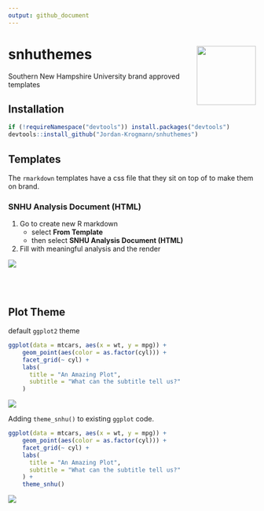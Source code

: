 ```yaml
---
output: github_document
---
```

# snhuthemes <img src="./imgs/snhu-logo.png" align="right" width="120" />

Southern New Hampshire University brand approved templates

## Installation

```r
if (!requireNamespace("devtools")) install.packages("devtools")
devtools::install_github("Jordan-Krogmann/snhuthemes")
```

## Templates

The `rmarkdown` templates have a css file that they sit on top of to make them on brand.

### SNHU Analysis Document (HTML)

1. Go to create new R markdown
    + select __From Template__
    + then select __SNHU Analysis Document (HTML)__
2. Fill with meaningful analysis and the render 

![](./imgs/template_4.png)


<br>
<br>

## Plot Theme

default `ggplot2` theme

``` r
ggplot(data = mtcars, aes(x = wt, y = mpg)) +
    geom_point(aes(color = as.factor(cyl))) +
    facet_grid(~ cyl) + 
    labs(
      title = "An Amazing Plot",
      subtitle = "What can the subtitle tell us?"
    ) 
```

![](./imgs/ggplot2_theme_plt.png)


Adding `theme_snhu()` to existing `ggplot` code.

``` r
ggplot(data = mtcars, aes(x = wt, y = mpg)) +
    geom_point(aes(color = as.factor(cyl))) +
    facet_grid(~ cyl) + 
    labs(
      title = "An Amazing Plot",
      subtitle = "What can the subtitle tell us?"
    ) + 
    theme_snhu()
```

![](./imgs/snhu_theme_plt.png)

